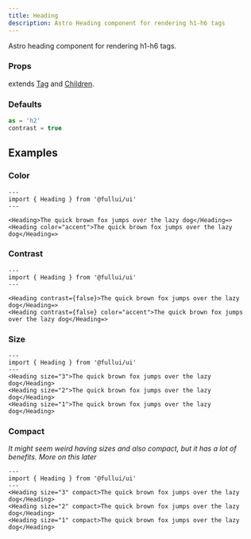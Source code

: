 ```yaml
---
title: Heading
description: Astro Heading component for rendering h1-h6 tags
---
```

Astro heading component for rendering h1-h6 tags.

### Props
extends [Tag](/components/tag) and [Children](/components/children).

### Defaults
```ts
as = 'h2' 
contrast = true
```

## Examples
### Color
```astro live
---
import { Heading } from '@fullui/ui'
---

<Heading>The quick brown fox jumps over the lazy dog</Heading=>   
<Heading color="accent">The quick brown fox jumps over the lazy dog</Heading=>  
```

### Contrast
```astro live
---
import { Heading } from '@fullui/ui'
---

<Heading contrast={false}>The quick brown fox jumps over the lazy dog</Heading=>   
<Heading contrast={false} color="accent">The quick brown fox jumps over the lazy dog</Heading=>  
```

### Size
```astro live
---
import { Heading } from '@fullui/ui'
--- 
<Heading size="3">The quick brown fox jumps over the lazy dog</Heading>   
<Heading size="2">The quick brown fox jumps over the lazy dog</Heading>  
<Heading size="1">The quick brown fox jumps over the lazy dog</Heading>   
```

### Compact
*It might seem weird having sizes and also compact, but it has a lot of benefits. More on this later*
```astro live
---
import { Heading } from '@fullui/ui'
--- 
<Heading size="3" compact>The quick brown fox jumps over the lazy dog</Heading>   
<Heading size="2" compact>The quick brown fox jumps over the lazy dog</Heading>  
<Heading size="1" compact>The quick brown fox jumps over the lazy dog</Heading>   
```
